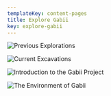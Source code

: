 ```yaml
---
templateKey: content-pages
title: Explore Gabii
key: explore-gabii
---
```



![Previous Explorations](/assets/number3.jpg "Previous Explorations")

![Current Excavations](/assets/fillmurray.jpg "Current Excavations")

![Introduction to the Gabii Project](/assets/fillmurray.jpg "Introduction to the Gabii Project")

![The Environment of Gabii](/assets/fillmurray.jpg "The Environment of Gabii")
